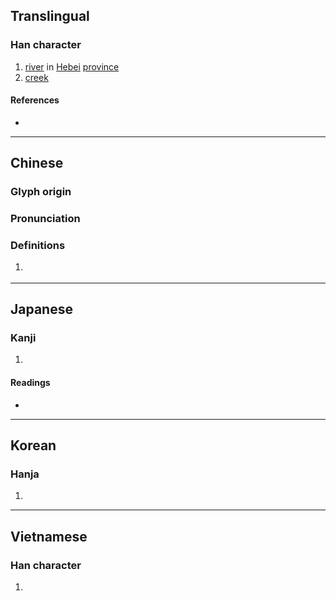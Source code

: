 {{also|涞}}
{{character info/new}}
==Translingual==

===Han character===
{{Han char|rn=85|rad=水|as=08|sn=11|four=34198|canj=EDOO|ids=⿰氵來}}

# [[river]] in [[Hebei]] [[province]]
# [[creek]]

====References====
* {{Han ref|kx=0632.130|dkj=17693|dj=1036.010|hdz=31644.020|uh=6DF6|ud=28150|bh=D5E9|bd=54761}}

----

==Chinese==
{{zh-forms|s=涞}}

===Glyph origin===
{{Han etym}}

===Pronunciation===
{{zh-pron
|m=lái
|c=loi4
|mc=y
|oc=y
|cat=pn,n
}}

===Definitions===
{{zh-hanzi}}

# {{rfdef|zh}}
#: {{zh-x|一 個 三點水，一 个 來去 的 來 是 什麼 字？<br />^不 知道。<br />^是 淶 啊！那 一 個 三點水 一 個 來去 的 去 是 什麼 字 啊？<br />^是 去！<br />^錯！是 法，哈 哈 哈 哈 哈！<br />|Riddle me this: what character is the character written with a water radical and the character 'come' (''lái'') as in 'coming and going'?<br />I don't know.<br />It's '''''lái'''''! Now what about a character written with a water radical and the character 'go' (''qù'') as in 'coming and going'?<br />It's ''qù''!<br />No! it's ''fǎ''! Ha ha ha ha ha!|ref=a popular riddle, this version found at:[https://www.qiushibaike.com/article/118960773]}}

----

==Japanese==

===Kanji===
{{ja-kanji|grade=|rs=水08}}

# {{defn|lang=ja|sort=水08}}

====Readings====
* {{ja-readings|on=[[らい]] (rai)|kun=}}

----

==Korean==

===Hanja===
{{ko-hanja|hangeul=[[래]]>[[내]]|eumhun=|rv=rae>nae|mr=rae>nae|y=lay>nay}}

# {{defn|lang=ko|sort=水08}}

----

==Vietnamese==

===Han character===
{{vi-readings|rs=水08| hanviet = lai}}

# {{defn|lang=vi|sort=水08}}